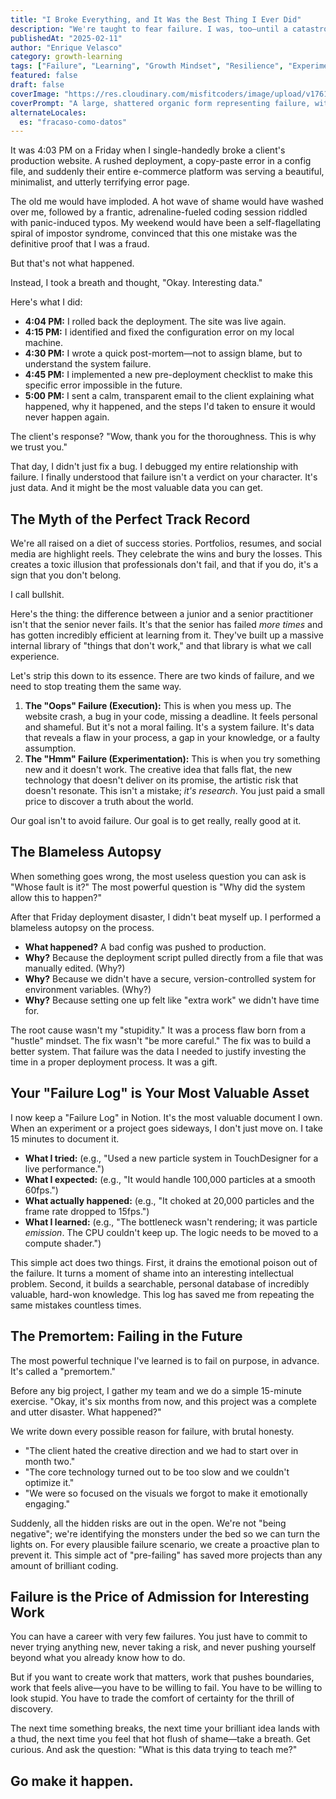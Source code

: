 ```yaml
---
title: "I Broke Everything, and It Was the Best Thing I Ever Did"
description: "We're taught to fear failure. I was, too—until a catastrophic mistake at 4 PM on a Friday taught me that failure isn't a verdict. It's just data."
publishedAt: "2025-02-11"
author: "Enrique Velasco"
category: growth-learning
tags: ["Failure", "Learning", "Growth Mindset", "Resilience", "Experimentation"]
featured: false
draft: false
coverImage: "https://res.cloudinary.com/misfitcoders/image/upload/v1761918595/eVelasco/covers/articles/documentation-as-creative-practice_jbvxki.png"
coverPrompt: "A large, shattered organic form representing failure, with its fragments being scanned and transformed into glowing geometric data and blueprints, modern abstract graphic illustration, heavy grainy stippled risograph texture throughout, strict duotone black and bright orange, a central chaotic explosion of organic shards, with structured geometric lines and diagrams emerging from the fragments, combining hard-edged geometric silhouettes with soft blob-like organic forms, exploding organic blob, glowing data points, geometric blueprints and graphs, stylized magnifying glass or scanner analyzing the debris, pathways of light turning chaotic lines into a structured grid, neo-surrealism meets retro 80s/90s digital aesthetic, punk zine art style, flat bold colors with integrated noise texture, not just overlay, raw gritty print-like quality, energetic and intense composition, conceptual not realistic, dreamlike and bizarre atmosphere"
alternateLocales:
  es: "fracaso-como-datos"
---
```


It was 4:03 PM on a Friday when I single-handedly broke a client's production website. A rushed deployment, a copy-paste error in a config file, and suddenly their entire e-commerce platform was serving a beautiful, minimalist, and utterly terrifying error page.

The old me would have imploded. A hot wave of shame would have washed over me, followed by a frantic, adrenaline-fueled coding session riddled with panic-induced typos. My weekend would have been a self-flagellating spiral of impostor syndrome, convinced that this one mistake was the definitive proof that I was a fraud.

But that's not what happened.

Instead, I took a breath and thought, "Okay. Interesting data."

Here's what I did:

- **4:04 PM:** I rolled back the deployment. The site was live again.
- **4:15 PM:** I identified and fixed the configuration error on my local machine.
- **4:30 PM:** I wrote a quick post-mortem—not to assign blame, but to understand the system failure.
- **4:45 PM:** I implemented a new pre-deployment checklist to make this specific error impossible in the future.
- **5:00 PM:** I sent a calm, transparent email to the client explaining what happened, why it happened, and the steps I'd taken to ensure it would never happen again.

The client's response? "Wow, thank you for the thoroughness. This is why we trust you."

That day, I didn't just fix a bug. I debugged my entire relationship with failure. I finally understood that failure isn't a verdict on your character. It's just data. And it might be the most valuable data you can get.

## The Myth of the Perfect Track Record

We're all raised on a diet of success stories. Portfolios, resumes, and social media are highlight reels. They celebrate the wins and bury the losses. This creates a toxic illusion that professionals don't fail, and that if you do, it's a sign that you don't belong.

I call bullshit.

Here's the thing: the difference between a junior and a senior practitioner isn't that the senior never fails. It's that the senior has failed _more times_ and has gotten incredibly efficient at learning from it. They've built up a massive internal library of "things that don't work," and that library is what we call experience.

Let's strip this down to its essence. There are two kinds of failure, and we need to stop treating them the same way.

1.  **The "Oops" Failure (Execution):** This is when you mess up. The website crash, a bug in your code, missing a deadline. It feels personal and shameful. But it's not a moral failing. It's a system failure. It's data that reveals a flaw in your process, a gap in your knowledge, or a faulty assumption.
2.  **The "Hmm" Failure (Experimentation):** This is when you try something new and it doesn't work. The creative idea that falls flat, the new technology that doesn't deliver on its promise, the artistic risk that doesn't resonate. This isn't a mistake; _it's research_. You just paid a small price to discover a truth about the world.

Our goal isn't to avoid failure. Our goal is to get really, really good at it.

## The Blameless Autopsy

When something goes wrong, the most useless question you can ask is "Whose fault is it?" The most powerful question is "Why did the system allow this to happen?"

After that Friday deployment disaster, I didn't beat myself up. I performed a blameless autopsy on the process.

- **What happened?** A bad config was pushed to production.
- **Why?** Because the deployment script pulled directly from a file that was manually edited. (Why?)
- **Why?** Because we didn't have a secure, version-controlled system for environment variables. (Why?)
- **Why?** Because setting one up felt like "extra work" we didn't have time for.

The root cause wasn't my "stupidity." It was a process flaw born from a "hustle" mindset. The fix wasn't "be more careful." The fix was to build a better system. That failure was the data I needed to justify investing the time in a proper deployment process. It was a gift.

## Your "Failure Log" is Your Most Valuable Asset

I now keep a "Failure Log" in Notion. It's the most valuable document I own. When an experiment or a project goes sideways, I don't just move on. I take 15 minutes to document it.

- **What I tried:** (e.g., "Used a new particle system in TouchDesigner for a live performance.")
- **What I expected:** (e.g., "It would handle 100,000 particles at a smooth 60fps.")
- **What actually happened:** (e.g., "It choked at 20,000 particles and the frame rate dropped to 15fps.")
- **What I learned:** (e.g., "The bottleneck wasn't rendering; it was particle _emission_. The CPU couldn't keep up. The logic needs to be moved to a compute shader.")

This simple act does two things. First, it drains the emotional poison out of the failure. It turns a moment of shame into an interesting intellectual problem. Second, it builds a searchable, personal database of incredibly valuable, hard-won knowledge. This log has saved me from repeating the same mistakes countless times.

## The Premortem: Failing in the Future

The most powerful technique I've learned is to fail on purpose, in advance. It's called a "premortem."

Before any big project, I gather my team and we do a simple 15-minute exercise. "Okay, it's six months from now, and this project was a complete and utter disaster. What happened?"

We write down every possible reason for failure, with brutal honesty.

- "The client hated the creative direction and we had to start over in month two."
- "The core technology turned out to be too slow and we couldn't optimize it."
- "We were so focused on the visuals we forgot to make it emotionally engaging."

Suddenly, all the hidden risks are out in the open. We're not "being negative"; we're identifying the monsters under the bed so we can turn the lights on. For every plausible failure scenario, we create a proactive plan to prevent it. This simple act of "pre-failing" has saved more projects than any amount of brilliant coding.

## Failure is the Price of Admission for Interesting Work

You can have a career with very few failures. You just have to commit to never trying anything new, never taking a risk, and never pushing yourself beyond what you already know how to do.

But if you want to create work that matters, work that pushes boundaries, work that feels alive—you have to be willing to fail. You have to be willing to look stupid. You have to trade the comfort of certainty for the thrill of discovery.

The next time something breaks, the next time your brilliant idea lands with a thud, the next time you feel that hot flush of shame—take a breath. Get curious. And ask the question: "What is this data trying to teach me?"

## Go make it happen.
